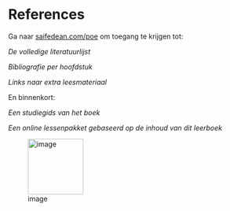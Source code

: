 # References {.unnumbered}

::: centering
Ga naar [saifedean.com/poe](https://saifedean.com/poe) om toegang te krijgen tot:

*De volledige literatuurlijst*

*Bibliografie per hoofdstuk*

*Links naar extra leesmateriaal*

En binnenkort:

*Een studiegids van het boek*

*Een online lessenpakket gebaseerd op de inhoud van dit leerboek*
:::

::: center
![image](figures/saifedean_poe_qr_code.png){width="3cm"}
:::

::: {#refs}
:::
